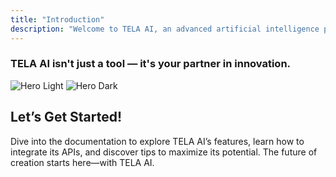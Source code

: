 ```yaml
---
title: "Introduction"
description: "Welcome to TELA AI, an advanced artificial intelligence platform designed to unleash creativity and productivity like never before. Whether you’re a developer, designer, educator, or content creator, TELA AI empowers you to achieve more with cutting-edge tools for generating text, images, courses, and much more."
---
```


### TELA AI isn't just a tool — it's your partner in innovation.

<img
  className="block dark:hidden"
  src="/images/hero-light.png"
  alt="Hero Light"
/>
<img
  className="hidden dark:block"
  src="/images/hero-dark.png"
  alt="Hero Dark"
/>

## Let’s Get Started!

Dive into the documentation to explore TELA AI’s features, learn how to integrate its APIs, and discover tips to maximize its potential. The future of creation starts here—with TELA AI.

